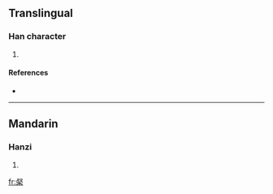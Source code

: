 ==Translingual==

===Han character===
{{Han char|rn=75|rad=木|as=07|sn=11|four=|canj=卜水木 (YED)}}

# {{defn|Han|sort=木07}}

====References====
* {{Han ref|kx=0531.131|dkj=14895|hdz=21212.090|uh=68B7|ud=26807}}

----

==Mandarin==

===Hanzi===
{{cmn-hanzi|pin=[[jìng]] ([[jing4]])|wg=ching<sup>4</sup>}}

# {{defn|Mandarin|sort=木07}}

[[fr:梷]]